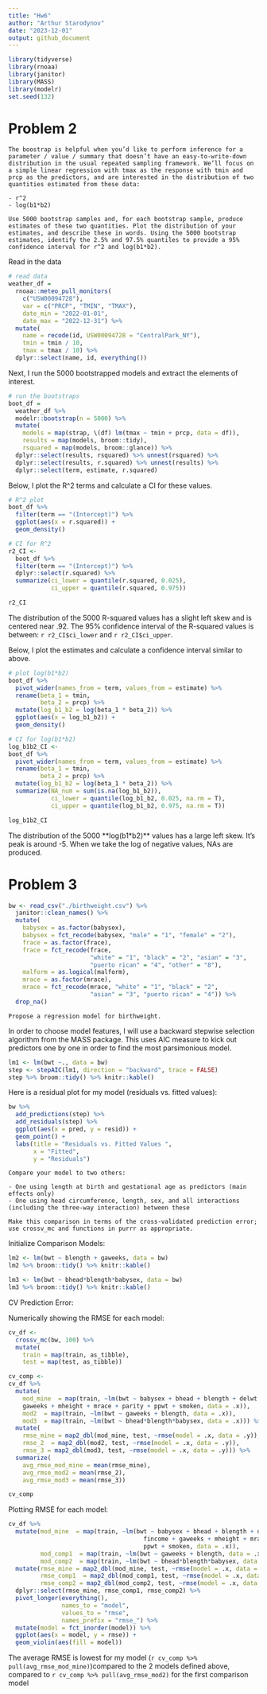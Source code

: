 ```yaml
---
title: "Hw6"
author: "Arthur Starodynov"
date: "2023-12-01"
output: github_document
---
```


```r
library(tidyverse)
library(rnoaa)
library(janitor)
library(MASS)
library(modelr)
set.seed(132)
```


# Problem 2

```
The boostrap is helpful when you’d like to perform inference for a parameter / value / summary that doesn’t have an easy-to-write-down distribution in the usual repeated sampling framework. We’ll focus on a simple linear regression with tmax as the response with tmin and prcp as the predictors, and are interested in the distribution of two quantities estimated from these data:

- r^2
- log(b1*b2)

Use 5000 bootstrap samples and, for each bootstrap sample, produce estimates of these two quantities. Plot the distribution of your estimates, and describe these in words. Using the 5000 bootstrap estimates, identify the 2.5% and 97.5% quantiles to provide a 95% confidence interval for r^2 and log(b1*b2).
```
Read in the data

```r
# read data
weather_df = 
  rnoaa::meteo_pull_monitors(
    c("USW00094728"),
    var = c("PRCP", "TMIN", "TMAX"), 
    date_min = "2022-01-01",
    date_max = "2022-12-31") %>%
  mutate(
    name = recode(id, USW00094728 = "CentralPark_NY"),
    tmin = tmin / 10,
    tmax = tmax / 10) %>%
  dplyr::select(name, id, everything())
```

Next, I run the 5000 bootstrapped models and extract the elements of interest.

```r
# run the bootstraps
boot_df =
  weather_df %>%
  modelr::bootstrap(n = 5000) %>%
  mutate(
    models = map(strap, \(df) lm(tmax ~ tmin + prcp, data = df)),
    results = map(models, broom::tidy),
    rsquared = map(models, broom::glance)) %>%
  dplyr::select(results, rsquared) %>% unnest(rsquared) %>%
  dplyr::select(results, r.squared) %>% unnest(results) %>%
  dplyr::select(term, estimate, r.squared) 
```

Below, I plot the R^2 terms and calculate a CI for these values.

```r
# R^2 plot
boot_df %>%
  filter(term == "(Intercept)") %>%
  ggplot(aes(x = r.squared)) +
  geom_density()

# CI for R^2
r2_CI <-
  boot_df %>%
  filter(term == "(Intercept)") %>%
  dplyr::select(r.squared) %>%
  summarize(ci_lower = quantile(r.squared, 0.025), 
            ci_upper = quantile(r.squared, 0.975))

r2_CI
```

The distribution of the 5000 R-squared values has a slight left skew and is centered near .92. The 95% confidence interval of the R-squared values is between: `r r2_CI$ci_lower` and `r r2_CI$ci_upper`.


Below, I plot the estimates and calculate a confidence interval similar to above.

```r
# plot log(b1*b2)
boot_df %>%
  pivot_wider(names_from = term, values_from = estimate) %>% 
  rename(beta_1 = tmin, 
         beta_2 = prcp) %>% 
  mutate(log_b1_b2 = log(beta_1 * beta_2)) %>% 
  ggplot(aes(x = log_b1_b2)) + 
  geom_density()

# CI for log(b1*b2)
log_b1b2_CI <-
boot_df %>%
  pivot_wider(names_from = term, values_from = estimate) %>% 
  rename(beta_1 = tmin, 
         beta_2 = prcp) %>% 
  mutate(log_b1_b2 = log(beta_1 * beta_2)) %>%
  summarize(NA_num = sum(is.na(log_b1_b2)),
            ci_lower = quantile(log_b1_b2, 0.025, na.rm = T), 
            ci_upper = quantile(log_b1_b2, 0.975, na.rm = T))

log_b1b2_CI
```

The distribution of the 5000 **log(b1*b2)** values has a large left skew. It's peak is around -5. When we take the log of negative values, NAs are produced.


# Problem 3


```r
bw <- read_csv("./birthweight.csv") %>%
  janitor::clean_names() %>%
  mutate(
    babysex = as.factor(babysex),
    babysex = fct_recode(babysex, "male" = "1", "female" = "2"),
    frace = as.factor(frace),
    frace = fct_recode(frace, 
                       "white" = "1", "black" = "2", "asian" = "3", 
                       "puerto rican" = "4", "other" = "8"),
    malform = as.logical(malform),
    mrace = as.factor(mrace),
    mrace = fct_recode(mrace, "white" = "1", "black" = "2", 
                       "asian" = "3", "puerto rican" = "4")) %>%
  drop_na()
```

```
Propose a regression model for birthweight. 
```

In order to choose model features, I will use a backward stepwise selection algorithm from the MASS package. This uses AIC measure to kick out predictors one by one in order to find the most parsimonious model.

```r
lm1 <- lm(bwt ~., data = bw)
step <- stepAIC(lm1, direction = "backward", trace = FALSE)
step %>% broom::tidy() %>% knitr::kable()
```


Here is a residual plot for my model (residuals vs. fitted values):

```r
bw %>%  
  add_predictions(step) %>% 
  add_residuals(step) %>% 
  ggplot(aes(x = pred, y = resid)) + 
  geom_point() +
  labs(title = "Residuals vs. Fitted Values ", 
       x = "Fitted",
       y = "Residuals")
```

```
Compare your model to two others:

- One using length at birth and gestational age as predictors (main effects only)
- One using head circumference, length, sex, and all interactions (including the three-way interaction) between these

Make this comparison in terms of the cross-validated prediction error; use crossv_mc and functions in purrr as appropriate.
```

Initialize Comparison Models:

```r
lm2 <- lm(bwt ~ blength + gaweeks, data = bw)
lm2 %>% broom::tidy() %>% knitr::kable()

lm3 <- lm(bwt ~ bhead*blength*babysex, data = bw)
lm3 %>% broom::tidy() %>% knitr::kable()
```

CV Prediction Error:

Numerically showing the RMSE for each model:

```r
cv_df <-
  crossv_mc(bw, 100) %>% 
  mutate(
    train = map(train, as_tibble), 
    test = map(test, as_tibble))

cv_comp <-
cv_df %>% 
  mutate(
    mod_mine  = map(train, ~lm(bwt ~ babysex + bhead + blength + delwt + fincome + 
    gaweeks + mheight + mrace + parity + ppwt + smoken, data = .x)),
    mod2  = map(train, ~lm(bwt ~ gaweeks + blength, data = .x)),
    mod3  = map(train, ~lm(bwt ~ bhead*blength*babysex, data = .x))) %>% 
  mutate(
    rmse_mine = map2_dbl(mod_mine, test, ~rmse(model = .x, data = .y)),
    rmse_2  = map2_dbl(mod2, test, ~rmse(model = .x, data = .y)),
    rmse_3 = map2_dbl(mod3, test, ~rmse(model = .x, data = .y))) %>% 
  summarize(
    avg_rmse_mod_mine = mean(rmse_mine),
    avg_rmse_mod2 = mean(rmse_2),
    avg_rmse_mod3 = mean(rmse_3))

cv_comp
```

Plotting RMSE for each model:
```r
cv_df %>% 
  mutate(mod_mine  = map(train, ~lm(bwt ~ babysex + bhead + blength + delwt + 
                                      fincome + gaweeks + mheight + mrace + parity + 
                                      ppwt + smoken, data = .x)),
         mod_comp1  = map(train, ~lm(bwt ~ gaweeks + blength, data = .x)),
         mod_comp2  = map(train, ~lm(bwt ~ bhead*blength*babysex, data = .x))) %>% 
  mutate(rmse_mine = map2_dbl(mod_mine, test, ~rmse(model = .x, data = .y)),
         rmse_comp1  = map2_dbl(mod_comp1, test, ~rmse(model = .x, data = .y)),
         rmse_comp2 = map2_dbl(mod_comp2, test, ~rmse(model = .x, data = .y))) %>%
  dplyr::select(rmse_mine, rmse_comp1, rmse_comp2) %>%  
  pivot_longer(everything(),
               names_to = "model", 
               values_to = "rmse",
               names_prefix = "rmse_") %>% 
  mutate(model = fct_inorder(model)) %>% 
  ggplot(aes(x = model, y = rmse)) + 
  geom_violin(aes(fill = model))
```

The average RMSE is lowest for my model (`r cv_comp %>% pull(avg_rmse_mod_mine)`)compared to the 2 models defined above, compared to `r cv_comp %>% pull(avg_rmse_mod2)` for the first comparison model 

